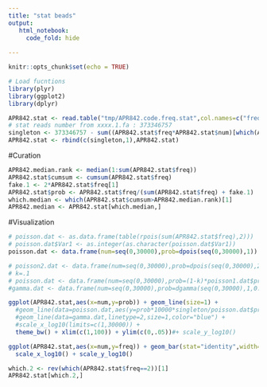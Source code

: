 ```yaml
---
title: "stat beads"
output:
   html_notebook:
     code_fold: hide
  
---
```


```r
knitr::opts_chunk$set(echo = TRUE)

# Load fucntions
library(plyr)
library(ggplot2)
library(dplyr)
```

```r
APR842.stat <- read.table("tmp/APR842.code.freq.stat",col.names=c("freq","num"))
# stat reads number from xxxx.1.fa : 373346757
singleton <- 373346757 - sum((APR842.stat$freq*APR842.stat$num)[which(APR842.stat$num<1000)])
APR842.stat <- rbind(c(singleton,1),APR842.stat)
```

#Curation
```r
APR842.median.rank <- median(1:sum(APR842.stat$freq))
APR842.stat$cumsum <- cumsum(APR842.stat$freq)
fake.1 <- 2*APR842.stat$freq[1]
APR842.stat$prob <- APR842.stat$freq/(sum(APR842.stat$freq) + fake.1)
which.median <- which(APR842.stat$cumsum>APR842.median.rank)[1]
APR842.median <- APR842.stat[which.median,]
```

#Visualization
```r
# poisson.dat <- as.data.frame(table(rpois(sum(APR842.stat$freq),2)))
# poisson.dat$Var1 <- as.integer(as.character(poisson.dat$Var1))
poisson.dat <- data.frame(num=seq(0,30000),prob=dpois(seq(0,30000),1))

# poisson2.dat <- data.frame(num=seq(0,30000),prob=dpois(seq(0,30000),20))
# k=.1
# poisson.dat <- data.frame(num=seq(0,30000),prob=(1-k)*poisson1.dat$prob+k*poisson2.dat$prob)
#gamma.dat <- data.frame(num=seq(0,30000),prob=dgamma(seq(0,30000),1,0.5))

ggplot(APR842.stat,aes(x=num,y=prob)) + geom_line(size=1) + 
  #geom_line(data=poisson.dat,aes(y=prob*10000*singleton/poisson.dat$prob[1]),linetype=2,size=1,color="grey50") +
  #geom_line(data=gamma.dat,linetype=2,size=1,color="blue") + 
  #scale_x_log10(limits=c(1,30000)) + 
  theme_bw() + xlim(c(1,100)) + ylim(c(0,.05))#+ scale_y_log10()
```

```r
ggplot(APR842.stat,aes(x=num,y=freq)) + geom_bar(stat="identity",width=.1,color="red") + 
  scale_x_log10() + scale_y_log10()
```

```r
which.2 <- rev(which(APR842.stat$freq==2))[1]
APR842.stat[which.2,]
```

